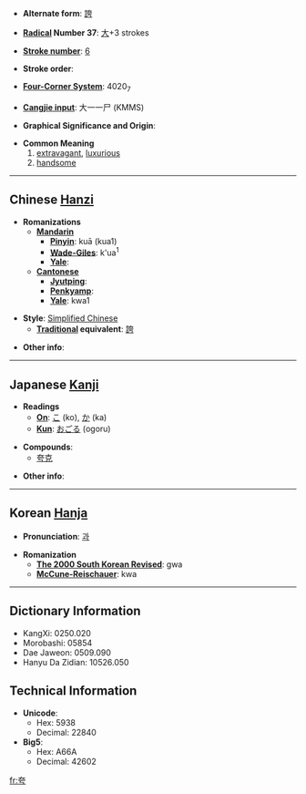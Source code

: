 * '''Alternate form''': [[誇]]

* '''[[Wiktionary:Chinese radical index| Radical]] Number 37''': [[Wiktionary:Chinese radical index 大|大]]+3 strokes

* '''[[Wiktionary:Chinese total strokes index|Stroke number]]''': [[Wiktionary:Chinese total strokes index 6|6]]

* '''Stroke order''': 

* '''[[Wiktionary:Chinese four corner index|Four-Corner System]]''': 4020<sub>7</sub>

* '''[[Wiktionary:Chinese Cangjie index|Cangjie input]]''': 大一一尸 (KMMS)

* '''Graphical Significance and Origin''': 

* '''Common Meaning'''
*#[[extravagant]], [[luxurious]]
*# [[handsome]]

----

== Chinese [[Hanzi]] ==

* '''Romanizations'''
** '''[[Mandarin]]'''
*** '''[[Pinyin]]''': kuā (kua1)
*** '''[[Wade-Giles]]''': k'ua<sup>1</sup>
*** '''[[Yale]]''': 
** '''[[Cantonese]]'''
*** '''[[Jyutping]]''':
*** '''[[Penkyamp]]''': 
*** '''[[Yale]]''': kwa1

* '''Style''': [[Simplified Chinese]] 
** '''[[Traditional Chinese|Traditional]] equivalent''': [[誇]]

* '''Other info''': 

----

== Japanese [[Kanji]] ==

* '''Readings'''
** '''[[On]]''': [[こ]] (ko), [[か]] (ka)
** '''[[Kun]]''': [[おごる]] (ogoru)

* '''Compounds''':
**[[夸克]]

* '''Other info''':  

----

== Korean [[Hanja]] ==

* '''Pronunciation''': [[과]]

* '''Romanization'''
** '''[[The 2000 South Korean Revised Romanization|The 2000 South Korean Revised]]''': gwa
** '''[[McCune-Reischauer]]''': kwa

----

== Dictionary Information ==

* KangXi: 0250.020
* Morobashi: 05854
* Dae Jaweon: 0509.090
* Hanyu Da Zidian: 10526.050

== Technical Information ==

* '''Unicode''':
** Hex: 5938
** Decimal: 22840
* '''Big5''':
** Hex: A66A
** Decimal: 42602

[[fr:夸]]